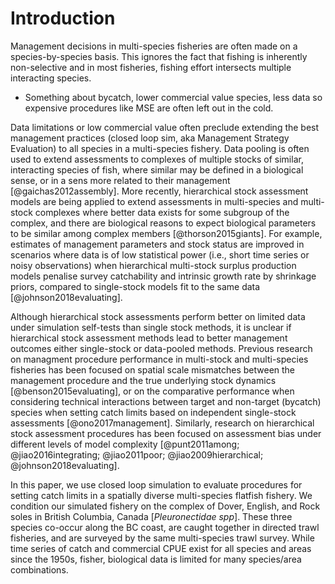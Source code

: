 # Introduction

Management decisions in multi-species fisheries are often 
made on a species-by-species basis. This ignores the fact that
fishing is inherently non-selective and in most fisheries,
fishing effort intersects multiple interacting species.

- Something about bycatch, lower commercial value species,
less data so expensive procedures like MSE are often
left out in the cold.


Data limitations or low commercial value often preclude 
extending the best management practices (closed loop sim, 
aka Management Strategy Evaluation) to all species in a multi-species
fishery. Data pooling is often used to extend assessments to 
complexes of multiple stocks of similar, interacting species
of fish, where similar may be defined in a biological
sense, or in a sens more related to their management 
[@gaichas2012assembly]. More recently, hierarchical stock 
assessment models are being 
applied to extend assessments in multi-species and multi-stock 
complexes where better data exists for some subgroup of the complex, 
and there are biological reasons to expect biological parameters
to be similar among complex members [@thorson2015giants]. For example, 
estimates of management parameters and stock status are improved in 
scenarios where data is of low statistical power (i.e., short 
time series or noisy observations) when hierarchical multi-stock 
surplus production models penalise survey catchability and intrinsic
growth rate by shrinkage priors, compared to single-stock
models fit to the same data [@johnson2018evaluating].

Although hierarchical stock assessments perform better 
on limited data under simulation self-tests than single 
stock methods, it is unclear if hierarchical stock assessment
methods lead to better management outcomes either single-stock
or data-pooled methods. Previous research on managment procedure
performance in multi-stock and multi-species fisheries
has been focused on spatial scale mismatches between
the management procedure and the true underlying stock
dynamics [@benson2015evaluating], or on the comparative 
performance when considering technical interactions 
between target and non-target (bycatch) species 
when setting catch limits based on 
independent single-stock assessments [@ono2017management]. 
Similarly, research on hierarchical stock assessment procedures
has been focused on assessment bias under different
levels of model complexity [@punt2011among; @jiao2016integrating;
@jiao2011poor; @jiao2009hierarchical; @johnson2018evaluating].  

In this paper, we use closed loop simulation to evaluate 
procedures for setting catch limits in a spatially diverse 
multi-species flatfish fishery. We condition our simulated
fishery on the complex of Dover, English, and Rock 
soles in British Columbia, Canada [*Pleuronectidae spp*]. 
These three species co-occur along the BC coast, are caught 
together in directed trawl fisheries, and are surveyed by 
the same multi-species trawl survey. While time series
of catch and commercial CPUE exist for all species and 
areas since the 1950s, fisher, biological data is limited for 
many species/area combinations. 







